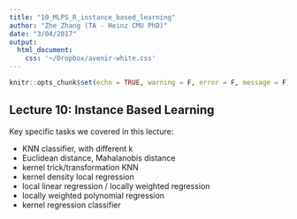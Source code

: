 ```yaml
---
title: "10_MLPS_R_instance_based_learning"
author: "Zhe Zhang (TA - Heinz CMU PhD)"
date: "3/04/2017"
output: 
  html_document:
    css: '~/Dropbox/avenir-white.css'
---
```


```r
knitr::opts_chunk$set(echo = TRUE, warning = F, error = F, message = F)
```

## Lecture 10: Instance Based Learning

Key specific tasks we covered in this lecture:

* KNN classifier, with different k
* Euclidean distance, Mahalanobis distance
* kernel trick/transformation KNN
* kernel density local regression
* local linear regression / locally weighted regression
* locally weighted polynomial regression
* kernel regression classifier

### 